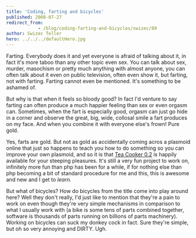 ```yaml
---
title: 'Coding, farting and bicycles'
published: 2008-07-27
redirect_from: 
            - /blog/coding-farting-and-bicycles/swizec/89
author: Swizec Teller
hero: ../../../defaultHero.jpg
---
```

Farting. Everybody does it and yet everyone is afraid of talking about it, in fact it's more taboo than any other topic even sex. You can talk about sex, murder, masochism or pretty much anything with almost anyone, you can often talk about it even on public television, often even show it, but farting, not with farting. Farting cannot even be mentioned. It's something to be ashamed of.

But why is that when it feels so bloody good? In fact I'd venture to say farting can often produce a much happier feeling than sex or even orgasm can. Sometimes, when the fart is especially good, orgasm can just go hide in a corner and observe the great, big, wide, collosal smile a fart produces on my face. And when you combine it with everyone else's frown! Pure gold.

Yes, farts are gold. But not as gold as accidentally coming acros a plasmoid online that just so happens to teach you how to do something so you can improve your own plasmoid, and so it is that [Tea Cooker 0.2](http://kde-look.org/content/show.php?content=85564) is happily available for your steeping pleasures. It's still a very fun project to work on, infinitely more fun than php has been for a while, if for nothing else than php becoming a bit of standard procedure for me and this, this is awesome and new and I get to _learn._

But what of bicycles? How do bicycles from the title come into play around here? Well they don't really, I'd just like to mention that they're a pain to work on even though they're very simple mechanisms in comparison to what I usually work with (a bike is some tens of parts combined together, software is thousands of parts running on billions of parts machinery). Working on bicycles can suck my donkey cock in fact. Sure they're simple, but oh so very annoying and DIRTY. Ugh.